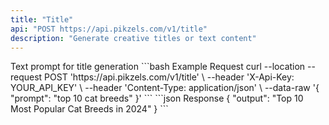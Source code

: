 ```yaml
---
title: "Title"
api: "POST https://api.pikzels.com/v1/title"
description: "Generate creative titles or text content"
---
```


<ParamField body="prompt" type="string" required>
  Text prompt for title generation
</ParamField>

<RequestExample>
```bash Example Request
curl --location --request POST 'https://api.pikzels.com/v1/title' \
--header 'X-Api-Key: YOUR_API_KEY' \
--header 'Content-Type: application/json' \
--data-raw '{
  "prompt": "top 10 cat breeds"
}'
```
</RequestExample>

<ResponseExample>
```json Response
{
  "output": "Top 10 Most Popular Cat Breeds in 2024"
}
```
</ResponseExample>